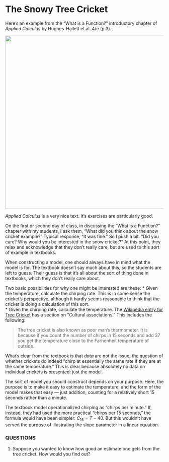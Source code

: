 The Snowy Tree Cricket 
========================================================

Here's an example from the "What is a Function?" introductory chapter of *Applied Calculus* by Hughes-Hallett et al. 4/e (p.3).

<image src="AppliedCalcSnowCricket.png" width=550>

*Applied Calculus* is a very nice text.  It's exercises are particularly good.  

On the first or second day of class, in discussing the "What is a Function?" chapter with my students, I ask them, "What did you think about the snow cricket example?"  Typical response, "It was fine."  So I push a bit.  "Did you care?  Why would you be interested in the snow cricket?"  At this point, they relax and acknowledge that they don't really care, but are used to this sort of example in textbooks. 

When constructing a model, one should always have in mind what the model is for.  The textbook doesn't say much about this, so the students are left to guess.  Their guess is that it's all about the sort of thing done in textbooks, which they don't really care about.

Two basic possibilities for why one might be interested are these:
* Given the temperature, calculate the chirping rate.  This is in some sense the cricket's perspective, although it hardly seems reasonable to think that the cricket is doing a calculation of this sort.  
* Given the chirping rate, calculate the temperature.  The [Wikipedia entry for  Tree Cricket](http://en.wikipedia.org/wiki/Tree_cricket) has a section on "Cultural associations." This includes the following: 
<blockquote>
The tree cricket is also known as poor man's thermometer. It is because if you count the number of chirps in 15 seconds and add 37 you get the temperature close to the Farhenheit temperature of outside.
</blockquote>
What's clear from the textbook is that *data* are not the issue, the question of whether crickets do indeed "chirp at essentially the same rate if they are at the same temperature."  This is clear because absolutely no data on individual crickets is presented: just the model.

The sort of model you should construct depends on your purpose.  Here, the purpose is to make it easy to estimate the temperature, and the form of the model makes that easy --- just addition, counting for a relatively short 15 seconds rather than a minute.

The textbook model operationalized chirping as "chirps per minute."  If, instead, they had used the more practical "chirps per 15 seconds," the formula would have been simpler: $C_{15} = T - 40$.  But this wouldn't have served the purpose of illustrating the slope parameter in a linear equation.

### QUESTIONS
1. Suppose you wanted to know how good an estimate one gets from the tree cricket.  How would you find out?